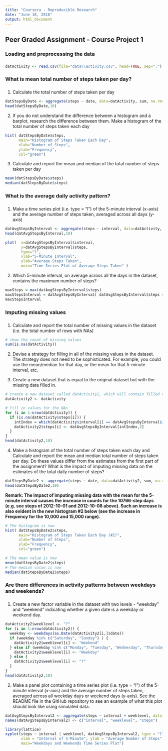 ---
title: "Coursera - Reproducible Research"
date: "June 18, 2016"
output: html_document
---

## Peer Graded Assignment - Course Project 1

###
### Loading and preprocessing the data
###
```{r, echo=TRUE}
datActivity <- read.csv(file="data\\activity.csv", head=TRUE, sep=",")
```


###
### What is mean total number of steps taken per day?
###
1. Calculate the total number of steps taken per day
```{r, echo=TRUE}
datStepsByDate <- aggregate(steps ~ date, data=datActivity, sum, na.rm=TRUE)
head(datStepsByDate,10)
```

2. If you do not understand the difference between a histogram and a barplot, research the difference between them. Make a histogram of the total number of steps taken each day

```{r, echo=TRUE}
hist( datStepsByDate$steps, 
      main="Histogram of Steps Taken Each Day", 
      xlab="Number of Steps", 
      ylab="Frequency", 
      col="green")
```

3. Calculate and report the mean and median of the total number of steps taken per day
```{r, echo=TRUE, include=TRUE}
mean(datStepsByDate$steps)
median(datStepsByDate$steps)
```


###
### What is the average daily activity pattern?
###
1. Make a time series plot (i.e. type = "l") of the 5-minute interval (x-axis) and the average number of steps taken, averaged across all days (y-axis)

```{r, echo=TRUE}
datAvgStepsByInterval <- aggregate(steps ~ interval, data=datActivity, mean, na.rm=TRUE)
head(datAvgStepsByInterval,10)

plot(  x=datAvgStepsByInterval$interval,
       y=datAvgStepsByInterval$steps,
       type="l",
       xlab="5-Minute Interval",
       ylab="Average Steps Taken",
       main="Time Series Plot of Average Steps Taken" )
```

2. Which 5-minute interval, on average across all the days in the dataset, contains the maximum number of steps?

```{r, echo=TRUE}
maxSteps = max(datAvgStepsByInterval$steps)
maxStepsInterval = datAvgStepsByInterval[ datAvgStepsByInterval$steps == maxSteps, 1 ]
maxStepsInterval
```


###
### Imputing missing values
###
1. Calculate and report the total number of missing values in the dataset (i.e. the total number of rows with NAs)

```{r, echo=TRUE}
# show the count of missing values
sum(is.na(datActivity))
```

2. Devise a strategy for filling in all of the missing values in the dataset. The strategy does not need to be sophisticated. For example, you could use the mean/median for that day, or the mean for that 5-minute interval, etc.

3. Create a new dataset that is equal to the original dataset but with the missing data filled in.

```{r, echo=TRUE}
# create a new dataset called datActivity2, which will contain filled values for NAs
datActivity2 <- datActivity

# fill in values for the NAs
for (i in 1:nrow(datActivity)) {
  if (is.na(datActivity$steps[i])) {
    intIndex = which(datActivity$interval[i] == datAvgStepsByInterval$interval)    
    datActivity2$steps[i] <- datAvgStepsByInterval[intIndex,2]
  }
}
head(datActivity2,10)
```

4. Make a histogram of the total number of steps taken each day and Calculate and report the mean and median total number of steps taken per day. Do these values differ from the estimates from the first part of the assignment? What is the impact of imputing missing data on the estimates of the total daily number of steps? 

```{r, echo=TRUE}
datStepsByDate2 <- aggregate(steps ~ date, data=datActivity2, sum, na.rm=TRUE)
head(datStepsByDate2,10)
```

**Remark: The impact of imputing missing data with the mean for the 5-minute interval causes the increase in counts for the 10766-step days (e.g. see steps of 2012-10-01 and 2012-10-08 above).  Such an increase is also evident in the new histogram #2 below (see the increase in Frequency for the 10,000 and 15,000 range).**

```{r, echo=TRUE}
# The histogram is now
hist( datStepsByDate2$steps, 
      main="Histogram of Steps Taken Each Day (#2)", 
      xlab="Number of Steps", 
      ylab="Frequency", 
      col="green")

# The mean value is now
mean(datStepsByDate2$steps)
# The median value is now
median(datStepsByDate2$steps)
```


###
### Are there differences in activity patterns between weekdays and weekends?
###
1. Create a new factor variable in the dataset with two levels - "weekday" and "weekend" indicating whether a given date is a weekday or weekend day.

```{r, echo=TRUE}
datActivity2$weeklevel <- "?"  
for (i in 1:nrow(datActivity2)) {
  weekday <- weekdays(as.Date(datActivity2[i,]$date))
  if (weekday %in% c("Saturday", "Sunday") ) {
    datActivity2$weeklevel[i] <- "Weekend"
  } else if (weekday %in% c("Monday", "Tuesday", "Wednesday", "Thursday", "Friday"))  {
    datActivity2$weeklevel[i] <- "Weekday"
  } else {
    datActivity2$weeklevel[i] <- "?"
  }
}
head(datActivity2,10)
```

2. Make a panel plot containing a time series plot (i.e. type = "l") of the 5-minute interval (x-axis) and the average number of steps taken, averaged across all weekday days or weekend days (y-axis). See the README file in the GitHub repository to see an example of what this plot should look like using simulated data.

```{r, echo=TRUE}
datAvgStepsByInterval2 <- aggregate(steps ~ interval + weeklevel, data = datActivity2, mean)
names(datAvgStepsByInterval2) <- c("interval", "weeklevel", "steps")

library(lattice)
xyplot(steps ~ interval | weeklevel, datAvgStepsByInterval2, type = "l", layout = c(1, 2), 
       xlab = "Interval of 5-Minute", ylab = "Average Number of Steps", 
       main="Weekdays and Weekends Time Series Plot")
```



